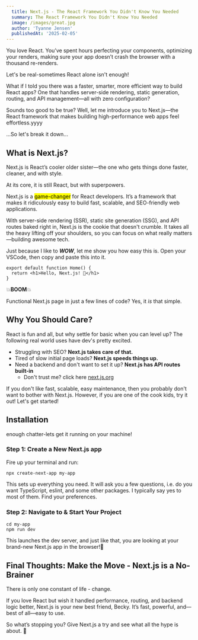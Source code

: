 ```yaml
---
  title: Next.js - The React Framework You Didn't Know You Needed
  summary: The React Framework You Didn't Know You Needed
  image: /images/great.jpg
  author: 'Tyanne Jensen'
  publishedAt: '2025-02-05'
---
```


You love React. You’ve spent hours perfecting your components, optimizing your
renders, making sure your app doesn’t crash the browser with a thousand
re-renders.

Let's be real-sometimes React alone isn't enough!

What if I told you there was a faster, smarter, more efficient way to build
React apps? One that handles server-side rendering, static generation, routing,
and API management—all with zero configuration?

Sounds too good to be true? Well, let me introduce you to Next.js—the React
framework that makes building high-performance web apps feel effortless.yyyy

...So let's break it down...

## What is Next.js?

Next.js is React’s cooler older sister—the one who gets things done faster,
cleaner, and with style.

At its core, it is still React, but with superpowers.

Next.js is a <mark>game-changer</mark> for React developers. It’s a framework
that makes it ridiculously easy to build fast, scalable, and SEO-friendly web
applications.

With server-side rendering (SSR), static site generation (SSG), and API routes
baked right in, Next.js is the cookie that doesn't crumble. It takes all the
heavy lifting off your shoulders, so you can focus on what really
matters—building awesome tech.

Just because I like to _**WOW**_, let me show you how easy this is. Open your
VSCode, then copy and paste this into it.

```
export default function Home() {
  return <h1>Hello, Next.js! 🚀</h1>
}

```

💥**BOOM**💥

Functional Next.js page in just a few lines of code? Yes, it _is_ that simple.

## Why You Should Care?

React is fun and all, but why settle for basic when you can level up? The
following real world uses have dev's pretty excited.

- Struggling with SEO? **Next.js takes care of that.**
- Tired of slow initial page loads? **Next.js speeds things up.**
- Need a backend and don't want to set it up? **Next.js has API routes
  built-in**
  - Don't trust me? click here
    [next.js.org](https://nextjs.org/docs/pages/building-your-application/routing/api-routes)

If you don't like fast, scalable, easy maintenance, then you probably don't want
to bother with Next.js. However, if you are one of the cook kids, try it out!
Let's get started!

## Installation

enough chatter-lets get it running on your machine!

### Step 1: Create a New Next.js app

Fire up your terminal and run:

```
npx create-next-app my-app
```

This sets up everything you need. It will ask you a few questions, i.e. do you
want TypeScript, eslint, and some other packages. I typically say yes to most of
them. Find your preferences.

### Step 2: Navigate to & Start Your Project

```
cd my-app
npm run dev
```

This launches the dev server, and just like that, you are looking at your
brand-new Next.js app in the browser!🎉

## Final Thoughts: Make the Move - Next.js is a No-Brainer

There is only one constant of life - change.

If you love React but wish it handled performance, routing, and backend logic
better, Next.js is your new best friend, Becky. It’s fast, powerful, and—best of
all—easy to use.

So what’s stopping you? Give Next.js a try and see what all the hype is about.
🚀

